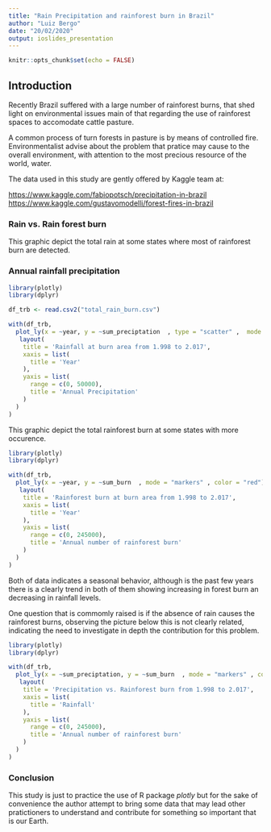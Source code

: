 ```yaml
---
title: "Rain Precipitation and rainforest burn in Brazil"
author: "Luiz Bergo"
date: "20/02/2020"
output: ioslides_presentation
---
```


```r
knitr::opts_chunk$set(echo = FALSE)
```

## Introduction

Recently Brazil suffered with a large number of rainforest burns, that shed light on environmental issues main of that regarding the use of rainforest spaces to accomodate cattle pasture.  

A common process of turn forests in pasture is by means of controlled fire. Environmentalist advise about the problem that pratice may cause to the overall environment, with attention to the most precious resource of the world, water.  

The data used in this study are gently offered by Kaggle team at:  

<https://www.kaggle.com/fabiopotsch/precipitation-in-brazil>   <https://www.kaggle.com/gustavomodelli/forest-fires-in-brazil>


### Rain vs. Rain forest burn

This graphic depict the total rain at some states where most of rainforest burn are detected.

### Annual rainfall precipitation
```r
library(plotly)
library(dplyr)

df_trb <- read.csv2("total_rain_burn.csv")

with(df_trb,
  plot_ly(x = ~year, y = ~sum_preciptation  , type = "scatter" ,  mode = "markers" , color = "blue") %>%
   layout(
    title = 'Rainfall at burn area from 1.998 to 2.017',
    xaxis = list(
      title = 'Year'
    ),
    yaxis = list(
      range = c(0, 50000),
      title = 'Annual Precipitation'
    )
  )
)


```


This graphic depict the total rainforest burn at some states with more occurence.


```r
library(plotly)
library(dplyr)

with(df_trb,
  plot_ly(x = ~year, y = ~sum_burn  , mode = "markers" , color = "red") %>%
   layout(
    title = 'Rainforest burn at burn area from 1.998 to 2.017',
    xaxis = list(
      title = 'Year'
    ),
    yaxis = list(
      range = c(0, 245000),
      title = 'Annual number of rainforest burn'
    )
  )
)


```

Both of data indicates a seasonal behavior, although is the past few years there is a clearly trend in both of them showing increasing in forest burn an decreasing in rainfall levels.  

One question that is commomly raised is if the absence of rain causes the rainforest burns, observing the picture below this is not clearly related, indicating the need to investigate in depth the contribution for this problem.



```r
library(plotly)
library(dplyr)

with(df_trb,
  plot_ly(x = ~sum_preciptation, y = ~sum_burn  , mode = "markers" , color = "green") %>%
   layout(
    title = 'Precipitation vs. Rainforest burn from 1.998 to 2.017',
    xaxis = list(
      title = 'Rainfall'
    ),
    yaxis = list(
      range = c(0, 245000),
      title = 'Annual number of rainforest burn'
    )
  )
)


```

### Conclusion

This study is just to practice the use of R package *plotly* but for the sake of convenience the author attempt to bring some data that may lead other pratictioners to understand and contribute for something so important that is our Earth.

